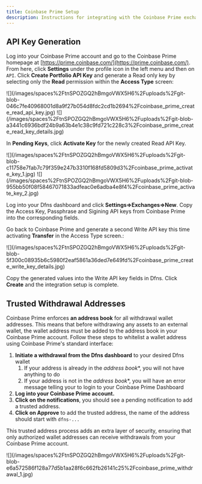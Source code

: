 ```yaml
---
title: Coinbase Prime Setup
description: Instructions for integrating with the Coinbase Prime exchange.
---
```



## API Key Generation

Log into your Coinbase Prime account and go to the Coinbase Prime homepage at [https://prime.coinbase.com/](https://prime.coinbase.com/). From here, click **Settings** under the profile icon in the left menu and then on `API`. Click **Create Portfolio API Key** and generate a Read only key by selecting only the **Read** permission within the **Access Type** screen:

<Frame>![](/images/spaces%2FtnSPOZGQ2hBmgoVWX5H6%2Fuploads%2Fgit-blob-046c7fe40968001d8a9f27b054d8fdc2cd1b2694%2Fcoinbase_prime_create_read_api_key.jpg)</Frame>

<Frame>![](/images/spaces%2FtnSPOZGQ2hBmgoVWX5H6%2Fuploads%2Fgit-blob-a3441c6936bdf24b9a63b4e1c38c9fd721c228c3%2Fcoinbase_prime_create_read_key_details.jpg)</Frame>

In **Pending Keys**, click **Activate Key** for the newly created Read API Key.

<Frame>![](/images/spaces%2FtnSPOZGQ2hBmgoVWX5H6%2Fuploads%2Fgit-blob-c11758e7fab7c79f359e247b3310f168fd5809d3%2Fcoinbase_prime_activate_key_1.jpg)</Frame>

<Frame>![](/images/spaces%2FtnSPOZGQ2hBmgoVWX5H6%2Fuploads%2Fgit-blob-955bb50f08f58467071833adfeac0e6adba4e8f4%2Fcoinbase_prime_activate_key_2.jpg)</Frame>

Log into your Dfns dashboard and click **Settings=>Exchanges=>New**. Copy the Access Key, Passphrase and Sigining API keys from Coinbase Prime into the corresponding fields.

Go back to Coinbase Prime and generate a second Write API key this time activating **Transfer** in the Access Type screen.:

<Frame>![](/images/spaces%2FtnSPOZGQ2hBmgoVWX5H6%2Fuploads%2Fgit-blob-5f300c08935b6c5980f2eaf5861a36ded7e649fd%2Fcoinbase_prime_create_write_key_details.jpg)</Frame>

Copy the generated values into the Write API key fields in Dfns. Click **Create** and the integration setup is complete.

## Trusted Withdrawal Addresses

Coinbase Prime enforces **an address book** for all withdrawal wallet addresses. This means that before withdrawing any assets to an external wallet, the wallet address must be added to the address book in your Coinbase Prime account. Follow these steps to whitelist a wallet address using Coinbase Prime's standard interface:

1. **Initiate a withdrawal from the Dfns dashboard** to your desired Dfns wallet
   1. If your address is already in the _address book_\*, you will not have anything to do
   2. If your address is not in the _address book_\*, you will have an error message telling your to login to your Coinbase Prime Dashboard
2. **Log into your Coinbase Prime account.**
3. **Click on the notifications**, you should see a pending notification to add a trusted address.
4. **Click on Approve** to add the trusted address, the name of the address should start with `dfns-...`

This trusted address process adds an extra layer of security, ensuring that only authorized wallet addresses can receive withdrawals from your Coinbase Prime account.

<Frame>![](/images/spaces%2FtnSPOZGQ2hBmgoVWX5H6%2Fuploads%2Fgit-blob-e6a572586f128a77d5b1aa28f6c662fb26141c25%2Fcoinbase_prime_withdrawal_1.jpg)</Frame>
